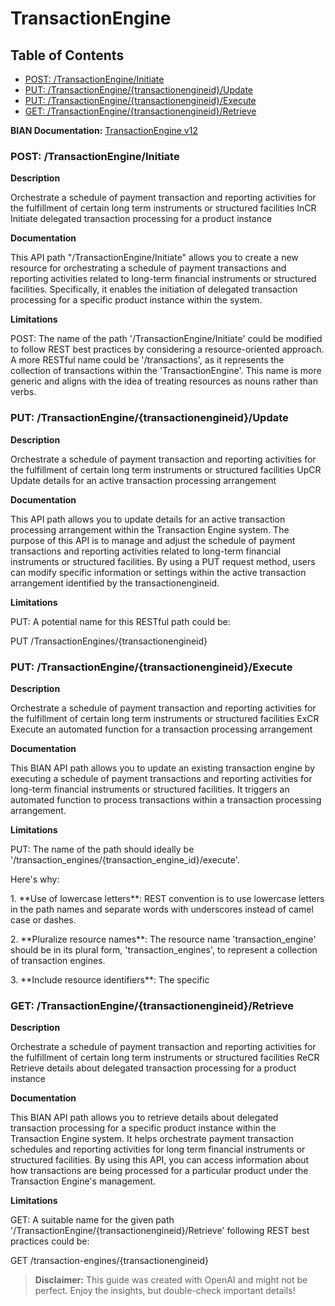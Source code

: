 # TransactionEngine

## Table of Contents
- [POST: /TransactionEngine/Initiate](#post-/transactionengine/initiate)
- [PUT: /TransactionEngine/\{transactionengineid\}/Update](#put-/transactionengine/\{transactionengineid\}/update)
- [PUT: /TransactionEngine/\{transactionengineid\}/Execute](#put-/transactionengine/\{transactionengineid\}/execute)
- [GET: /TransactionEngine/\{transactionengineid\}/Retrieve](#get-/transactionengine/\{transactionengineid\}/retrieve)


**BIAN Documentation:** [TransactionEngine v12](https://app.swaggerhub.com/apis/BIAN-3/TransactionEngine/12.0.0)

### POST: /TransactionEngine/Initiate

**Description**

Orchestrate a schedule of payment transaction and reporting activities for the fulfillment of certain long term instruments or structured facilities InCR Initiate delegated transaction processing for a product instance

**Documentation**

This API path "/TransactionEngine/Initiate" allows you to create a new resource for orchestrating a schedule of payment transactions and reporting activities related to long\-term financial instruments or structured facilities\. Specifically\, it enables the initiation of delegated transaction processing for a specific product instance within the system\.

**Limitations**

POST: The name of the path '/TransactionEngine/Initiate' could be modified to follow REST best practices by considering a resource\-oriented approach\. A more RESTful name could be '/transactions'\, as it represents the collection of transactions within the 'TransactionEngine'\. This name is more generic and aligns with the idea of treating resources as nouns rather than verbs\.

### PUT: /TransactionEngine/\{transactionengineid\}/Update

**Description**

Orchestrate a schedule of payment transaction and reporting activities for the fulfillment of certain long term instruments or structured facilities UpCR Update details for an active transaction processing arrangement

**Documentation**

This API path allows you to update details for an active transaction processing arrangement within the Transaction Engine system\. The purpose of this API is to manage and adjust the schedule of payment transactions and reporting activities related to long\-term financial instruments or structured facilities\. By using a PUT request method\, users can modify specific information or settings within the active transaction arrangement identified by the transactionengineid\.

**Limitations**

PUT: A potential name for this RESTful path could be:

PUT /TransactionEngines/\{transactionengineid\}

### PUT: /TransactionEngine/\{transactionengineid\}/Execute

**Description**

Orchestrate a schedule of payment transaction and reporting activities for the fulfillment of certain long term instruments or structured facilities ExCR Execute an automated function for a transaction processing arrangement

**Documentation**

This BIAN API path allows you to update an existing transaction engine by executing a schedule of payment transactions and reporting activities for long\-term financial instruments or structured facilities\. It triggers an automated function to process transactions within a transaction processing arrangement\.

**Limitations**

PUT: The name of the path should ideally be '/transaction\_engines/\{transaction\_engine\_id\}/execute'\. 

Here's why:

1\. \*\*Use of lowercase letters\*\*: REST convention is to use lowercase letters in the path names and separate words with underscores instead of camel case or dashes\.

2\. \*\*Pluralize resource names\*\*: The resource name 'transaction\_engine' should be in its plural form\, 'transaction\_engines'\, to represent a collection of transaction engines\.

3\. \*\*Include resource identifiers\*\*: The specific

### GET: /TransactionEngine/\{transactionengineid\}/Retrieve

**Description**

Orchestrate a schedule of payment transaction and reporting activities for the fulfillment of certain long term instruments or structured facilities ReCR Retrieve details about delegated transaction processing for a product instance

**Documentation**

This BIAN API path allows you to retrieve details about delegated transaction processing for a specific product instance within the Transaction Engine system\. It helps orchestrate payment transaction schedules and reporting activities for long term financial instruments or structured facilities\. By using this API\, you can access information about how transactions are being processed for a particular product under the Transaction Engine's management\.

**Limitations**

GET: A suitable name for the given path '/TransactionEngine/\{transactionengineid\}/Retrieve' following REST best practices could be:

GET /transaction\-engines/\{transactionengineid\}

> **Disclaimer:** This guide was created with OpenAI and might not be perfect. Enjoy the insights, but double-check important details!
